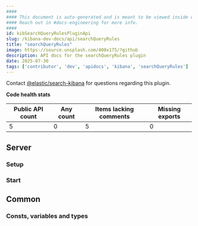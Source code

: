 ```yaml
---
####
#### This document is auto-generated and is meant to be viewed inside our experimental, new docs system.
#### Reach out in #docs-engineering for more info.
####
id: kibSearchQueryRulesPluginApi
slug: /kibana-dev-docs/api/searchQueryRules
title: "searchQueryRules"
image: https://source.unsplash.com/400x175/?github
description: API docs for the searchQueryRules plugin
date: 2025-07-30
tags: ['contributor', 'dev', 'apidocs', 'kibana', 'searchQueryRules']
---
```




Contact [@elastic/search-kibana](https://github.com/orgs/elastic/teams/search-kibana) for questions regarding this plugin.

**Code health stats**

| Public API count  | Any count | Items lacking comments | Missing exports |
|-------------------|-----------|------------------------|-----------------|
| 5 | 0 | 5 | 0 |

## Server

### Setup
<DocDefinitionList data={[searchQueryRulesObj.server.setup]}/>

### Start
<DocDefinitionList data={[searchQueryRulesObj.server.start]}/>

## Common

### Consts, variables and types
<DocDefinitionList data={searchQueryRulesObj.common.misc}/>

